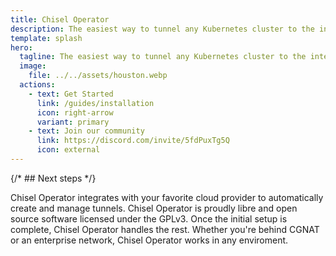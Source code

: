 ```yaml
---
title: Chisel Operator
description: The easiest way to tunnel any Kubernetes cluster to the internet.
template: splash
hero:
  tagline: The easiest way to tunnel any Kubernetes cluster to the internet.
  image:
    file: ../../assets/houston.webp
  actions:
    - text: Get Started
      link: /guides/installation
      icon: right-arrow
      variant: primary
    - text: Join our community
      link: https://discord.com/invite/5fdPuxTg5Q
      icon: external
---
```



{/* ## Next steps */}

<CardGrid stagger>
  <Card title="Cloud Integration" icon="bars">
    Chisel Operator integrates with your favorite cloud provider to
    automatically create and manage tunnels.
  </Card>
  <Card title="Open Source" icon="rocket">
    Chisel Operator is proudly libre and open source software licensed under the
    GPLv3.
  </Card>
  <Card title="Automated" icon="setting">
    Once the initial setup is complete, Chisel Operator handles the rest.
  </Card>
  <Card title="Works Anywhere" icon="random">
    Whether you're behind CGNAT or an enterprise network, Chisel Operator works
    in any enviroment.
  </Card>
</CardGrid>
